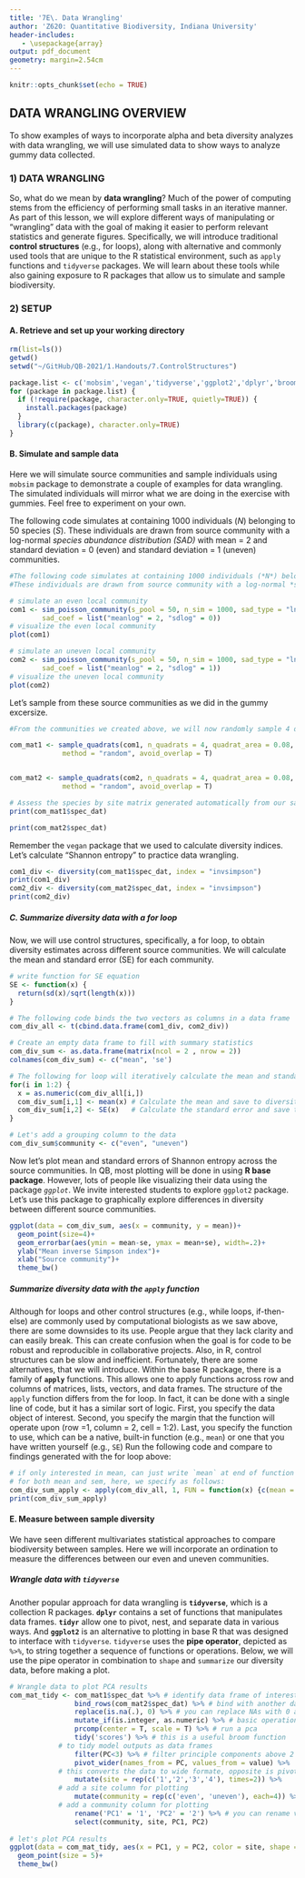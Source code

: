```yaml
---
title: '7E\. Data Wrangling'
author: 'Z620: Quantitative Biodiversity, Indiana University'
header-includes:
   - \usepackage{array}
output: pdf_document
geometry: margin=2.54cm
---
```


```r
knitr::opts_chunk$set(echo = TRUE)
```

## DATA WRANGLING OVERVIEW

To show examples of ways to incorporate alpha and beta diversity analyzes with data wrangling, we will use simulated data to show ways to analyze gummy data collected.

### 1) DATA WRANGLING

So, what do we mean by **data wrangling**?
Much of the power of computing stems from the efficiency of performing small tasks in an iterative manner. 
As part of this lesson, we will explore different ways of manipulating or "wrangling" data with the goal of making it easier to perform relevant statistics and generate figures. 
Specifically, we will introduce traditional **control structures** (e.g., for loops), along with alternative and commonly used tools that are unique to the R statistical environment, such as `apply` functions and `tidyverse` packages. 
We will learn about these tools while also gaining exposure to R packages that allow us to simulate and sample biodiversity. 

### 2) SETUP
#### A. Retrieve and set up your working directory

```r
rm(list=ls()) 
getwd() 
setwd("~/GitHub/QB-2021/1.Handouts/7.ControlStructures")
```

```r
package.list <- c('mobsim','vegan','tidyverse','ggplot2','dplyr','broom')
for (package in package.list) {
  if (!require(package, character.only=TRUE, quietly=TRUE)) {
    install.packages(package)
  }
  library(c(package), character.only=TRUE)
}
```


#### B. Simulate and sample data 

Here we will simulate source communities and sample individuals using `mobsim` package to demonstrate a couple of examples for data wrangling. The simulated individuals will mirror what we are doing in the exercise with gummies. Feel free to experiment on your own. 

The following code simulates at containing 1000 individuals (*N*) belonging to 50 species (*S*). 
These individuals are drawn from source community with a log-normal *species abundance distribution (SAD)* with mean = 2 and standard deviation = 0 (even) and standard deviation = 1 (uneven) communities. 

```r

#The following code simulates at containing 1000 individuals (*N*) belonging to 50 species (*S*). 
#These individuals are drawn from source community with a log-normal *species abundance distribution (SAD)* with mean = 2 and standard deviation = 0 (even) and standard deviation = 1 (uneven) communities. 

# simulate an even local community
com1 <- sim_poisson_community(s_pool = 50, n_sim = 1000, sad_type = "lnorm", 
        sad_coef = list("meanlog" = 2, "sdlog" = 0))
# visualize the even local community
plot(com1)

# simulate an uneven local community
com2 <- sim_poisson_community(s_pool = 50, n_sim = 1000, sad_type = "lnorm", 
        sad_coef = list("meanlog" = 2, "sdlog" = 1))
# visualize the uneven local community
plot(com2)
```

Let's sample from these source communities as we did in the gummy excersize. 

```r
#From the communities we created above, we will now randomly sample 4 different non-overlapping quadrats with area size of 0.08, which represents the proportion of the area sampled in the local community we are interested in. 

com_mat1 <- sample_quadrats(com1, n_quadrats = 4, quadrat_area = 0.08, 
             method = "random", avoid_overlap = T)  


com_mat2 <- sample_quadrats(com2, n_quadrats = 4, quadrat_area = 0.08, 
             method = "random", avoid_overlap = T)  

# Assess the species by site matrix generated automatically from our sampling efforts
print(com_mat1$spec_dat)

print(com_mat2$spec_dat)
```


Remember the `vegan` package that we used to calculate diversity indices. Let's calculate "Shannon entropy" to practice data wrangling. 

```r
com1_div <- diversity(com_mat1$spec_dat, index = "invsimpson")
print(com1_div)
com2_div <- diversity(com_mat2$spec_dat, index = "invsimpson")
print(com2_div)
```


##### C. Summarize diversity data with a for loop

Now, we will use control structures, specifically, a for loop, to obtain diversity estimates across different source communities. 
We will calculate the mean and standard error (SE) for each community.

```r
# write function for SE equation
SE <- function(x) {
  return(sd(x)/sqrt(length(x)))
}

# The following code binds the two vectors as columns in a data frame 
com_div_all <- t(cbind.data.frame(com1_div, com2_div))

# Create an empty data frame to fill with summary statistics
com_div_sum <- as.data.frame(matrix(ncol = 2 , nrow = 2))
colnames(com_div_sum) <- c("mean", 'se')

# The following for loop will iteratively calculate the mean and standard error for each row, one at a time.
for(i in 1:2) {
  x = as.numeric(com_div_all[i,]) 
  com_div_sum[i,1] <- mean(x) # Calculate the mean and save to diversity indices data
  com_div_sum[i,2] <- SE(x)   # Calculate the standard error and save to diversity indices data
}

# Let's add a grouping column to the data
com_div_sum$community <- c("even", "uneven")
```

Now let's plot mean and standard errors of Shannon entropy across the source communities. In QB, most plotting will be done in using **R base package**. 
However, lots of people like visualizing their data using the package *`ggplot`*. We invite interested students to explore `ggplot2` package. 
Let's use this package to graphically explore differences in diversity between different source communities.

```r
ggplot(data = com_div_sum, aes(x = community, y = mean))+
  geom_point(size=4)+
  geom_errorbar(aes(ymin = mean-se, ymax = mean+se), width=.2)+
  ylab("Mean inverse Simpson index")+
  xlab("Source community")+
  theme_bw()
```

##### Summarize diversity data with the `apply` function

Although for loops and other control structures (e.g., while loops, if-then-else) are commonly used by computational biologists as we saw above, there are some downsides to its use.
People argue that they lack clarity and can easily break.
This can create confusion when the goal is for code to be robust and reproducible in collaborative projects. 
Also, in R, control structures can be slow and inefficient. 
Fortunately, there are some alternatives, that we will introduce. 
Within the base R package, there is a family of **`apply`** functions. 
This allows one to apply functions across row and columns of matrices, lists, vectors, and data frames. 
The structure of the `apply` function differs from the for loop. 
In fact, it can be done with a single line of code, but it  has a similar sort of logic. 
First, you specify the data object of interest. 
Second, you specify the margin that the function will operate upon (row =1, column = 2, cell = 1:2). 
Last, you specify the function to use, which can be a native, built-in function (e.g., `mean`) or one that you have written yourself (e.g., `SE`)
Run the following code and compare to findings generated with the for loop above:


```r
# if only interested in mean, can just write `mean` at end of function
# for both mean and sem, here, we specify as follows:
com_div_sum_apply <- apply(com_div_all, 1, FUN = function(x) {c(mean = mean(x[x>0]), SE = sd(x[x>0])/sqrt(length(x[x>0])))})
print(com_div_sum_apply)
```

#### E. Measure between sample diversity

We have seen different multivariates statistical approaches to compare biodiversity between samples. Here we will incorporate an ordination to measure the differences between our even and uneven communities.

##### Wrangle data with `tidyverse`

Another popular approach for data wrangling is **`tidyverse`**, which is a collection R packages.
**`dplyr`** contains a set of functions that manipulates data frames.
**`tidyr`** allow one to pivot, nest, and separate data in various ways.
And **`ggplot2`** is an alternative to plotting in base R that was designed to interface with `tidyverse`. 
`tidyverse` uses the **pipe operator**, depicted as `%>%`, to string together a sequence of functions or operations. 
Below, we will use the pipe operator in combination to `shape` and `summarize` our diversity data, before making a plot. 

```r
# Wrangle data to plot PCA results
com_mat_tidy <- com_mat1$spec_dat %>% # identify data frame of interest
                bind_rows(com_mat2$spec_dat) %>% # bind with another dataset
                replace(is.na(.), 0) %>% # you can replace NAs with 0 abundance
                mutate_if(is.integer, as.numeric) %>% # basic operations
                prcomp(center = T, scale = T) %>% # run a pca
                tidy('scores') %>% # this is a useful broom function
            # to tidy model outputs as data frames
                filter(PC<3) %>% # filter principle components above 2
                pivot_wider(names_from = PC, values_from = value) %>%
            # this converts the data to wide formate, opposite is pivot_longer
                mutate(site = rep(c('1','2','3','4'), times=2)) %>%
            # add a site column for plotting
                mutate(community = rep(c('even', 'uneven'), each=4)) %>%
            # add a community column for plotting
                rename('PC1' = '1', 'PC2' = '2') %>% # you can rename variable names
                select(community, site, PC1, PC2) 
                
# let's plot PCA results 
ggplot(data = com_mat_tidy, aes(x = PC1, y = PC2, color = site, shape = community))+
  geom_point(size = 5)+
  theme_bw()
```  
